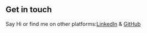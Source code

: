 ## Get in touch

Say Hi or find me on other platforms:[LinkedIn](https://www.linkedin.com/in/divij-mathur-331029a5/) & [GitHub](https://github.com/divijmathur) 